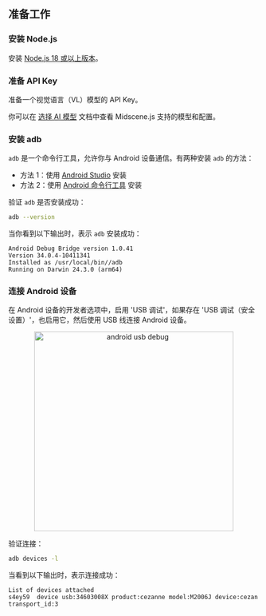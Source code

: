 ## 准备工作

### 安装 Node.js

安装 [Node.js 18 或以上版本](https://nodejs.org/en/download/)。

### 准备 API Key

准备一个视觉语言（VL）模型的 API Key。

你可以在 [选择 AI 模型](./choose-a-model) 文档中查看 Midscene.js 支持的模型和配置。

### 安装 adb

`adb` 是一个命令行工具，允许你与 Android 设备通信。有两种安装 `adb` 的方法：

- 方法 1：使用 [Android Studio](https://developer.android.com/studio?hl=zh-cn) 安装
- 方法 2：使用 [Android 命令行工具](https://developer.android.com/studio#command-line-tools-only) 安装

验证 `adb` 是否安装成功：

```bash
adb --version
```

当你看到以下输出时，表示 `adb` 安装成功：

```log
Android Debug Bridge version 1.0.41
Version 34.0.4-10411341
Installed as /usr/local/bin//adb
Running on Darwin 24.3.0 (arm64) 
```

### 连接 Android 设备

在 Android 设备的开发者选项中，启用 'USB 调试'，如果存在 'USB 调试（安全设置）'，也启用它，然后使用 USB 线连接 Android 设备。


<p align="center">
  <img src="/android-usb-debug-en.png" alt="android usb debug" width="400"/>
</p>

验证连接：

```bash
adb devices -l
```

当看到以下输出时，表示连接成功：

```log
List of devices attached
s4ey59	device usb:34603008X product:cezanne model:M2006J device:cezan transport_id:3
```
